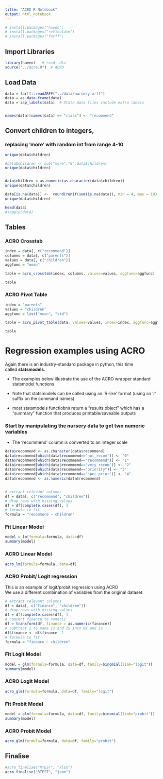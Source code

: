 ```yaml
---
title: "ACRO R Notebook"
output: html_notebook
---
```


```r
# install.packages("haven")
# install.packages("reticulate")
# install.packages("farff")
```

## Import Libraries

```r
library(haven)   # read .dta
source("../acro.R")  # ACRO
```

## Load Data

```r
data = farff::readARFF("../data/nursery.arff")
data = as.data.frame(data)
data = zap_labels(data)  # Stata data files include extra labels


names(data)[names(data) == "class"] <- "recommend"


```

## Convert children to integers,

###  replacing 'more' with random int from range 4-10

```r
unique(data$children)

#data$children <- sub("more","6",data$children)
unique(data$children)


data$children <-as.numeric(as.character(data$children))
unique(data$children)

data[is.na(data)] <-  round(runif(sum(is.na(data)), min = 4, max = 10),0)
unique(data$children)

```

```r
head(data)
#sapply(data)
```

## Tables

### ACRO Crosstab

```r
index = data[, c("recommend")]
columns = data[, c("parents")]
values = data[, c("children")]
aggfunc = "mean"

table = acro_crosstab(index, columns, values=values, aggfunc=aggfunc)
```

```r
table
```

### ACRO Pivot Table

```r
index = "parents"
values = "children"
aggfunc = list("mean", "std")

table = acro_pivot_table(data, values=values, index=index, aggfunc=aggfunc)
```

```r
table
```

# Regression examples using ACRO

Again there is an industry-standard package in python, this time called **statsmodels**.

-   The examples below illustrate the use of the ACRO wrapper standard statsmodel functions

-   Note that statsmodels can be called using an 'R-like' format (using an 'r' suffix on the command names)

-   most statsmodels functiobns return a "results object" which has a "summary" function that produces printable/saveable outputs

### Start by manipulating the nursery data to get two numeric variables

-   The 'recommend' column is converted to an integer scale

```r
data$recommend <- as.character(data$recommend)
data$recommend[which(data$recommend=="not_recom")] <- "0"
data$recommend[which(data$recommend=="recommend")] <- "1"
data$recommend[which(data$recommend=="very_recom")] <- "2"
data$recommend[which(data$recommend=="priority")] <- "3"
data$recommend[which(data$recommend=="spec_prior")] <- "4"
data$recommend <- as.numeric(data$recommend)
```

##

```r




# extract relevant columns
df = data[, c("recommend", "children")]
# drop rows with missing values
df = df[complete.cases(df), ]
# formula to fit
formula = "recommend ~ children"
```

### Fit Linear Model

```r
model = lm(formula=formula, data=df)
summary(model)
```

### ACRO Linear Model

```r
acro_lm(formula=formula, data=df)
```

### ACRO Probit/ Logit regression

This is an example of logit/probit regression using ACRO\
We use a different combination of variables from the original dataset.

```r
# extract relevant columns
df = data[, c("finance", "children")]
# drop rows with missing values
df = df[complete.cases(df), ]
# convert finance to numeric
df = transform(df, finance = as.numeric(finance))
# subtract 1 to make 1s and 2S into 0a and 1s
df$finance <- df$finance -1
# formula to fit
formula = "finance ~ children"

```

### Fit Logit Model

```r
model = glm(formula=formula, data=df, family=binomial(link="logit"))
summary(model)
```

### ACRO Logit Model

```r
acro_glm(formula=formula, data=df, family="logit")
```

### Fit Probit Model

```r
model = glm(formula=formula, data=df, family=binomial(link="probit"))
summary(model)
```

### ACRO Probit Model

```r
acro_glm(formula=formula, data=df, family="probit")
```

## Finalise

```r
#acro_finalise("RTEST", "xlsx")
acro_finalise("RTEST", "json")
```
